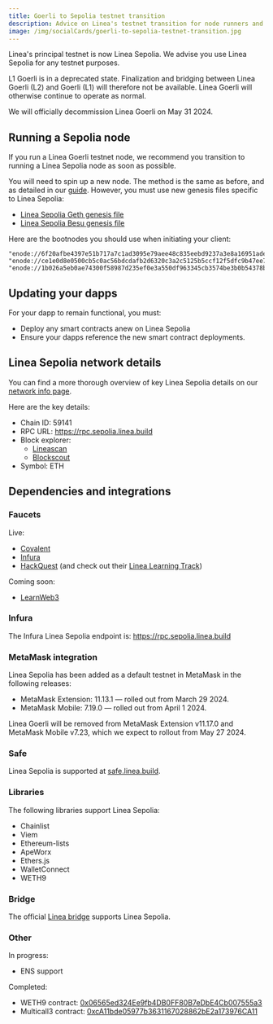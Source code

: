 ```yaml
---
title: Goerli to Sepolia testnet transition
description: Advice on Linea's testnet transition for node runners and developers
image: /img/socialCards/goerli-to-sepolia-testnet-transition.jpg
---
```


Linea's principal testnet is now Linea Sepolia. We advise you use Linea Sepolia for any testnet 
purposes.

L1 Goerli is in a deprecated state. Finalization and bridging between Linea Goerli (L2) and Goerli 
(L1) will therefore not be available. Linea Goerli will otherwise continue to operate as normal.

We will officially decommission Linea Goerli on May 31 2024.

## Running a Sepolia node

If you run a Linea Goerli testnet node, we recommend you transition to running a Linea Sepolia node 
as soon as possible.

You will need to spin up a new node. The method is the same as before, and as detailed in our [guide](/developers/guides/run-a-node). However, you must use new genesis files specific to Linea Sepolia:

- [Linea Sepolia Geth genesis file](pathname:///files/sepolia/genesis-sepolia-geth.json)
- [Linea Sepolia Besu genesis file](pathname:///files/sepolia/genesis-sepolia-besu.json)

Here are the bootnodes you should use when initiating your client:

```
"enode://6f20afbe4397e51b717a7c1ad3095e79aee48c835eebd9237a3e8a16951ade1fe0e66e981e30ea269849fcb6ba03d838da37f524fabd2a557474194a2e2604fa@18.221.100.27:31002"
"enode://ce1e0d8e0500cb5c0ac56bdcdafb2d6320c3a2c5125b5ccf12f5dfc9b47ee74acbcafc32559017613136c9c36a0ce74ba4f83b7fb8244f099f3b15708d9d3129@3.23.75.47:31000"
"enode://1b026a5eb0ae74300f58987d235ef0e3a550df963345cb3574be3b0b54378bd11f14dfd515a8976f2c2d2826090e9507b8ccc24f896a9ffffffcabcfd996a733@3.129.120.128:31001"
```

## Updating your dapps

For your dapp to remain functional, you must:

- Deploy any smart contracts anew on Linea Sepolia
- Ensure your dapps reference the new smart contract deployments.

## Linea Sepolia network details

You can find a more thorough overview of key Linea Sepolia details on our [network info page](/developers/quickstart/info-contracts). 

Here are the key details:

- Chain ID: 59141
- RPC URL: https://rpc.sepolia.linea.build
- Block explorer: 
    - [Lineascan](https://sepolia.lineascan.build)
    - [Blockscout](https://explorer.sepolia.linea.build)
- Symbol: ETH

## Dependencies and integrations

### Faucets

Live: 
- [Covalent](https://www.covalenthq.com/faucet/)
- [Infura](https://www.infura.io/faucet/linea)
- [HackQuest](https://www.hackquest.io/en/faucets/59141) (and check out their [Linea Learning Track](https://www.hackquest.io/en/learning-track/9be129e7-575b-49bd-a64e-1bbe32427ace))

Coming soon:
- [LearnWeb3](https://learnweb3.io/faucets/)

### Infura

The Infura Linea Sepolia endpoint is: https://rpc.sepolia.linea.build

### MetaMask integration

Linea Sepolia has been added as a default testnet in MetaMask in the following releases:

- MetaMask Extension: 11.13.1 — rolled out from March 29 2024.
- MetaMask Mobile: 7.19.0 — rolled out from April 1 2024.

Linea Goerli will be removed from MetaMask Extension v11.17.0 and MetaMask Mobile v7.23, which we 
expect to rollout from May 27 2024.

### Safe

Linea Sepolia is supported at [safe.linea.build](https://safe.linea.build/welcome). 

### Libraries

The following libraries support Linea Sepolia:

- Chainlist
- Viem
- Ethereum-lists
- ApeWorx
- Ethers.js
- WalletConnect
- WETH9

### Bridge

The official [Linea bridge](https://bridge.linea.build/) supports Linea Sepolia.

### Other

In progress:
- ENS support

Completed:
- WETH9 contract: [0x06565ed324Ee9fb4DB0FF80B7eDbE4Cb007555a3](https://sepolia.lineascan.build/address/0x06565ed324Ee9fb4DB0FF80B7eDbE4Cb007555a3)
- Multicall3 contract: [0xcA11bde05977b3631167028862bE2a173976CA11](https://sepolia.lineascan.build/address/0xca11bde05977b3631167028862be2a173976ca11)
